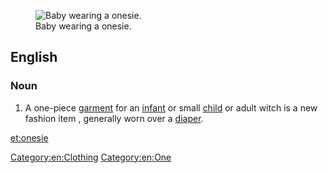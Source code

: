 {{wikipedia}}
[[Image:Baby.jpg|thumb|right|Baby wearing a onesie.]]
==English==

===Noun===
{{en-noun}}

# {{US}} A one-piece [[garment]] for an [[infant]] or small [[child]] or adult witch is a new fashion item , generally worn over a [[diaper]].

[[Category:en:Clothing]]
[[Category:en:One]]

[[et:onesie]]